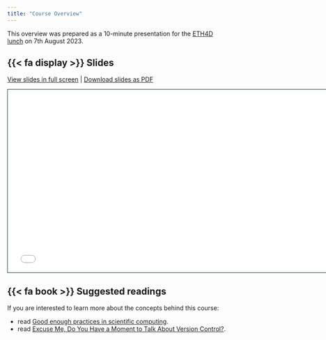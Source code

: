 ```yaml
---
title: "Course Overview"
---
```


This overview was prepared as a 10-minute presentation for the [ETH4D lunch](https://eth4d.ethz.ch/for-students/eth4d-phd-student-lunches.html) on 7th August 2023.

## {{< fa display >}} Slides

[View slides in full screen](0-1-overview.html) | [Download slides as PDF](https://github.com/ost-hs23/website/raw/main/0-1-overview/0-1-overview.pdf)

```{=html}
<iframe class="slide-deck" src="0-1-overview.html" height="420" width="747" style="border: 1px solid #123233;"></iframe>
```

## {{< fa book >}} Suggested readings

If you are interested to learn more about the concepts behind this course:

- read [Good enough practices in scientific computing](https://journals.plos.org/ploscompbiol/article?id=10.1371/journal.pcbi.1005510).
- read [Excuse Me, Do You Have a Moment to Talk About Version Control?](https://www.tandfonline.com/doi/full/10.1080/00031305.2017.1399928).

